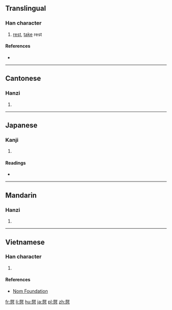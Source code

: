 {{also|憩}}
==Translingual==

===Han character===
{{Han char|rn=61|rad=心|as=11|sn=15|four=|canj=竹廿心 (HTP)|ids=⿱[[甜]][[心]]}}

# [[rest]], [[take]] rest

====References====
* {{Han ref|kx=0401.391|dkj=11187|dj=0741.180|hdz=42343.030|uh=6187|ud=24967}}

----

==Cantonese==

===Hanzi===
{{yue-hanzi|jyut=[[hei3]]|y=hei3}}

# {{defn|lang=yue|sort=心11}}

----

==Japanese==

===Kanji===
{{ja-kanji|grade=|rs=心11}}

# {{defn|lang=ja|sort=心11}}

====Readings====
* {{ja-readings|on=[[けい]] (kei)|kun=[[いこい]] (ikoi)}}

----

==Mandarin==

===Hanzi===
{{cmn-hanzi|pin=[[qì]] ([[qi4]]), [[fān]] ([[fan1]])|wg=ch'i<sup>4</sup>, fan<sup>1</sup>}}

# {{defn|lang=cmn|sort=心11}}

----

==Vietnamese==

===Han character===
{{vi-readings|rs=心11| hanviet = khệ}}

# {{defn|lang=vi|sort=心11}}

====References====
*[http://nomfoundation.org/common/nom_details.php?codepoint=6187 Nom Foundation]

[[fr:憇]]
[[li:憇]]
[[hu:憇]]
[[ja:憇]]
[[pl:憇]]
[[zh:憇]]